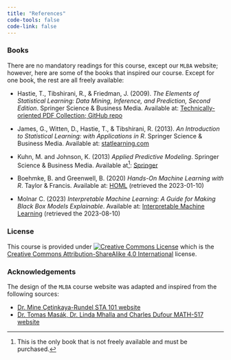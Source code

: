 ```yaml
---
title: "References"
code-tools: false
code-link: false
---
```


### Books
There are no mandatory readings for this course, except our `MLBA` website; however, here are some of the books that inspired our course. Except for one book, the rest are all freely available:

- Hastie, T., Tibshirani, R., & Friedman, J. (2009). *The Elements of Statistical Learning: Data Mining, Inference, and Prediction, Second Edition*. Springer Science & Business Media. Available at: [Technically-oriented PDF Collection; GitHub repo](https://github.com/tpn/pdfs/blob/master/The%20Elements%20of%20Statistical%20Learning%20-%20Data%20Mining%2C%20Inference%20and%20Prediction%20-%202nd%20Edition%20(ESLII_print4).pdf)

- James, G., Witten, D., Hastie, T., & Tibshirani, R. (2013). *An Introduction to Statistical Learning: with Applications in R*. Springer Science & Business Media. Available at: [statlearning.com](https://www.statlearning.com/)

- Kuhn, M. and Johnson, K. (2013) *Applied Predictive Modeling*. Springer Science & Business Media. Available at[^1]: [Springer](https://link.springer.com/book/10.1007/978-1-4614-6849-3)

[^1]: This is the only book that is not freely available and must be purchased.

- Boehmke, B. and Greenwell, B. (2020) *Hands-On Machine Learning with R*. Taylor & Francis. Available at: [HOML](https://bradleyboehmke.github.io/HOML/) (retrieved the 2023-01-10)

- Molnar C. (2023) *Interpretable Machine Learning: A Guide for Making Black Box Models Explainable*. Available at: [Interpretable Machine Learning](https://christophm.github.io/interpretable-ml-book/) (retrieved the 2023-08-10)


### License

This course is provided under [![Creative Commons License](https://licensebuttons.net/l/by-sa/4.0/88x31.png){alt="Creative Commons License"}](https://creativecommons.org/licenses/by-sa/4.0/)\ which is the [Creative Commons Attribution-ShareAlike 4.0 International](https://creativecommons.org/licenses/by-sa/4.0/) license.

### Acknowledgements
The design  of the `MLBA` course website was adapted and inspired from the following sources:

- [Dr. Mine Çetinkaya-Rundel STA 101 website](https://sta101-f23.github.io/course-overview.html)
- [Dr. Tomas Masák, Dr. Linda Mhalla and Charles Dufour MATH-517 website](https://math-516-517-main.github.io/math_517_website/)
